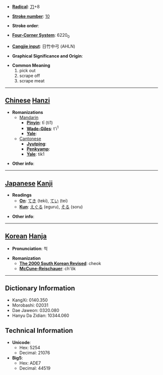 * '''[[Wiktionary:Chinese radical index| Radical]]''': [[Wiktionary:Chinese radical index 刀|刀]]+8

* '''[[Wiktionary:Chinese total strokes index|Stroke number]]''': [[Wiktionary:Chinese total strokes index 10|10]]

* '''Stroke order''': 

* '''[[Wiktionary:Chinese four corner index|Four-Corner System]]''': 6220<sub>0</sub>

* '''[[Wiktionary:Chinese Cangjie index|Cangjie input]]''': 日竹中弓 (AHLN)

* '''Graphical Significance and Origin''': 

* '''Common Meaning'''
*#pick out
*# scrape off
*# scrape meat


----

== [[Chinese]] [[Hanzi]] ==

* '''Romanizations'''
** [[Mandarin]]
*** '''[[Pinyin]]''': tī (ti1)
*** '''[[Wade-Giles]]''': t'i<sup>1</sup>
*** '''[[Yale]]''': 
**[[Cantonese]]
***'''[[Jyutping]]''':
***'''[[Penkyamp]]''': 
***'''[[Yale]]''': tik1

* '''Other info''': 

----

== [[Japanese]] [[Kanji]] ==

* '''Readings'''
** '''[[On]]''': [[てき]] (teki), [[てい]] (tei)
** '''[[Kun]]''': [[えぐる]] (eguru), [[そる]] (soru)

* '''Other info''':  

----

== [[Korean]] [[Hanja]] ==

* '''Pronunciation''': 척

* '''Romanization'''
** '''[[The 2000 South Korean Revised Romanization|The 2000 South Korean Revised]]''': cheok
** '''[[McCune-Reischauer]]''': ch'ŏk

----

== Dictionary Information ==

* KangXi: 0140.350
* Morobashi: 02031
* Dae Jaweon: 0320.080
* Hanyu Da Zidian: 10344.060

== Technical Information ==

* '''Unicode''':
** Hex: 5254
** Decimal: 21076
* '''Big5''':
** Hex: ADE7
** Decimal: 44519